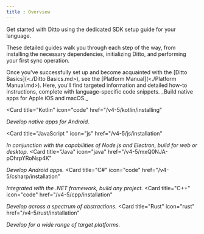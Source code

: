 ```yaml
---
title : Overview
---
```


Get started with Ditto using the dedicated SDK setup guide for your language.

These detailed guides walk you through each step of the way, from installing the necessary dependencies, initializing Ditto, and performing your first sync operation.

<Check>
Once you've successfully set up and become acquainted with the [Ditto Basics](<./Ditto Basics.md>), see the [Platform Manual](<./Platform Manual.md>). Here, you'll find targeted information and detailed how-to instructions, complete with language-specific code snippets.
</Check>

<CardGroup cols={3}>
  <Card
    title="Swift"
    icon="swift"
    href="/v4-5/swift/installation"
  >
_Build native apps for Apple iOS and macOS._
  </Card>

  <Card
    title="Kotlin"
    icon="code"
    href="/v4-5/kotlin/installing"
  >
_Develop native apps for Android._
  </Card>

  <Card
    title="JavaScript "
    icon="js"
    href="/v4-5/js/installation"
  >
_In conjunction with the capabilities of Node.js and Electron, build for web or desktop._
  </Card>   <Card
    title="Java"
    icon="java"
    href="/v4-5/mxQ0NJA-pOhrpYRoNsp4K"
  >
_Develop Android apps._
  </Card>  <Card
    title="C#"
    icon="code"
    href="/v4-5/csharp/installation"
  >
_Integrated with the .NET framework, build any project._
  </Card>  <Card
    title="C++"
    icon="code"
    href="/v4-5/cpp/installation"
  >
_Develop across a spectrum of abstractions._
  </Card>
   <Card
    title="Rust"
    icon="rust"
    href="/v4-5/rust/installation"
  >
_Develop for a wide range of target platforms._
  </Card>
</CardGroup>





